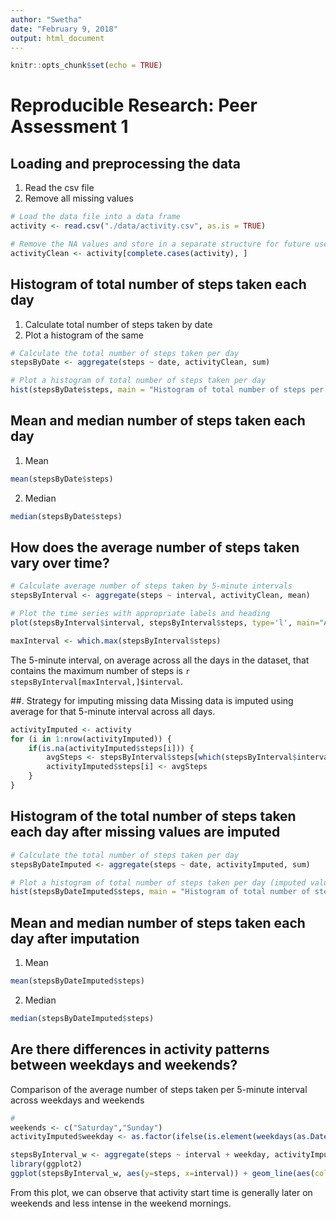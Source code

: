 ---
author: "Swetha"
date: "February 9, 2018"
output: html_document
---

```{r setup, include=FALSE}
knitr::opts_chunk$set(echo = TRUE)
```

# Reproducible Research: Peer Assessment 1

## Loading and preprocessing the data

1. Read the csv file
2. Remove all missing values

```{r}
# Load the data file into a data frame
activity <- read.csv("./data/activity.csv", as.is = TRUE)

# Remove the NA values and store in a separate structure for future use
activityClean <- activity[complete.cases(activity), ]
```

## Histogram of total number of steps taken each day

1. Calculate total number of steps taken by date
2. Plot a histogram of the same

```{r}
# Calculate the total number of steps taken per day
stepsByDate <- aggregate(steps ~ date, activityClean, sum)

# Plot a histogram of total number of steps taken per day
hist(stepsByDate$steps, main = "Histogram of total number of steps per day", xlab = "Steps per day")

```

## Mean and median number of steps taken each day

1. Mean
```{r}
mean(stepsByDate$steps)
```
2. Median
```{r}
median(stepsByDate$steps)
```

## How does the average number of steps taken vary over time?

```{r}
# Calculate average number of steps taken by 5-minute intervals
stepsByInterval <- aggregate(steps ~ interval, activityClean, mean)

# Plot the time series with appropriate labels and heading
plot(stepsByInterval$interval, stepsByInterval$steps, type='l', main="Average number of steps taken by Interval", xlab="5-minute Intervals", ylab="Average number of steps taken")

maxInterval <- which.max(stepsByInterval$steps)
```

The 5-minute interval, on average across all the days in the dataset, that contains the maximum number of steps is `r stepsByInterval[maxInterval,]$interval`.

##. Strategy for imputing missing data
Missing data is imputed using average for that 5-minute interval across all days.

```{r}
activityImputed <- activity
for (i in 1:nrow(activityImputed)) {
    if(is.na(activityImputed$steps[i])) {
        avgSteps <- stepsByInterval$steps[which(stepsByInterval$interval == activityImputed$interval[i])]
        activityImputed$steps[i] <- avgSteps 
    }
}
```

## Histogram of the total number of steps taken each day after missing values are imputed
```{r}
# Calculate the total number of steps taken per day
stepsByDateImputed <- aggregate(steps ~ date, activityImputed, sum)

# Plot a histogram of total number of steps taken per day (imputed values)
hist(stepsByDateImputed$steps, main = "Histogram of total number of steps per day", xlab = "Steps per day")

```

## Mean and median number of steps taken each day after imputation
1. Mean
```{r}
mean(stepsByDateImputed$steps)
```
2. Median
```{r}
median(stepsByDateImputed$steps)
```

## Are there differences in activity patterns between weekdays and weekends?

Comparison of the average number of steps taken per 5-minute interval across weekdays and weekends
```{r}
#
weekends <- c("Saturday","Sunday")
activityImputed$weekday <- as.factor(ifelse(is.element(weekdays(as.Date(activityImputed$date)),weekends), "Weekend", "Weekday"))

stepsByInterval_w <- aggregate(steps ~ interval + weekday, activityImputed, mean)
library(ggplot2)
ggplot(stepsByInterval_w, aes(y=steps, x=interval)) + geom_line(aes(color=weekday,group=weekday)) + facet_grid(weekday ~ .) + labs(x = "Interval", y = "Number of Steps", title = "Number of steps across weekdays and weekends")
```

From this plot, we can observe that activity start time is generally later on weekends and less intense in the weekend mornings.
